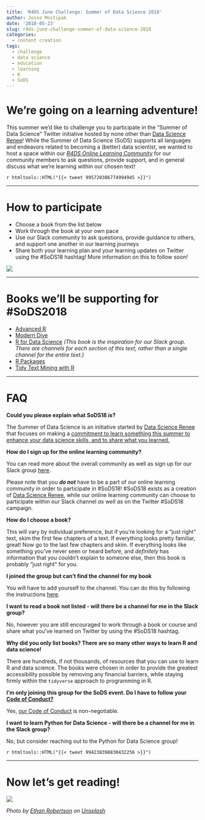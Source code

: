 ```yaml
---
title: 'R4DS June Challenge: Summer of Data Science 2018'
author: Jesse Mostipak
date: '2018-05-23'
slug: r4ds-june-challenge-summer-of-data-science-2018
categories: 
  - content creation
tags:
  - challenge
  - data science
  - education
  - learning
  - R
  - SoDS
---
```

# We're going on a learning adventure!

This summer we'd like to challenge you to participate in the "Summer of Data Science" Twitter initiative hosted by none other than [Data Science Renee](https://twitter.com/BecomingDataSci)! While the Summer of Data Science (SoDS) supports all languages and endeavors related to becoming a (better) data scientist, we wanted to host a space within our [*R4DS Online Learning Community*](https://www.jessemaegan.com/post/r4ds-the-next-iteration/) for our community members to ask questions, provide support, and in general discuss what we're learning within our chosen text!

`r htmltools::HTML("{{< tweet 995720386774994945 >}}")`

*** 
# How to participate

* Choose a book from the list below 
* Work through the book at your own pace 
* Use our Slack community to ask questions, provide guidance to others, and support one another in our learning journeys
* Share both your learning plan and your learning updates on Twitter using the #SoDS18 hashtag! More information on this to follow _soon!_

![](https://media.giphy.com/media/HVr4gFHYIqeti/giphy.gif)

*** 
# Books we'll be supporting for #SoDS2018

* [Advanced R](http://adv-r.had.co.nz/) 
* [Modern Dive](http://moderndive.com/) 
* [R for Data Science](http://r4ds.had.co.nz/) _(This book is the inspiration for our Slack group. There are channels for each section of this text, rather than a single channel for the entire text.)_
* [R Packages](http://r-pkgs.had.co.nz/) 
* [Tidy Text Mining with R](https://www.tidytextmining.com/) 

***

# FAQ

**Could you please explain what SoDS18 _is_?**

The Summer of Data Science is an initiative started by [Data Science Renee](https://twitter.com/BecomingDataSci) that focuses on making a [commitment to learn something this summer to enhance your data science skills, and to share what you learned.](https://www.becomingadatascientist.com/2017/05/29/summer-of-data-science-2017/)

**How do I sign up for the online learning community?**

You can read more about the overall community as well as sign up for our Slack group [here](https://www.jessemaegan.com/post/r4ds-the-next-iteration/). 

Please note that you __*do not*__ have to be a part of our online learning community in order to participate in #SoDS18! #SoDS18 exists as a creation of [Data Science Renee](https://twitter.com/BecomingDataSc), while our online learning community can choose to participate within our Slack channel _as well as_ on the Twitter #SoDS18 campaign.

**How do I choose a book?**

This will vary by individual preference, but if you're looking for a "just right" text, skim the first few chapters of a text. If everything looks pretty familiar, great! Now go to the last few chapters and skim. If everything looks like something you've never seen or heard before, and _definitely_ has information that you couldn't explain to someone else, then this book is probably "just right" for you.

**I joined the group but can't find the channel for my book**

You will have to add yourself to the channel. You can do this by following the instructions [here](https://get.slack.help/hc/en-us/articles/205239967-Browse-and-join-channels).

**I want to read a book not listed - will there be a channel for me in the Slack group?**

No, however you are still encouraged to work through a book or course and share what you've learned on Twitter by using the #SoDS18 hashtag.

**Why did you only list books? There are so many other ways to learn R and data science!**

There are hundreds, if not thousands, of resources that you can use to learn R and data science. The books were chosen in order to provide the greatest accessibility possible by removing any financial barriers, while staying firmly within the `tidyverse` approach to programming in R.

**I'm only joining this group for the SoDS event. Do I have to follow your [Code of Conduct?](https://github.com/rfordatascience/policies/blob/master/citizen_code_of_conduct.md)**

Yes, [our Code of Conduct](https://github.com/rfordatascience/policies/blob/master/citizen_code_of_conduct.md) is non-negotiable.

**I want to learn Python for Data Science - will there be a channel for me in the Slack group?**

No, but consider reaching out to the Python for Data Science group!

`r htmltools::HTML("{{< tweet 994238398830432256 >}}")`

***

# Now let's get reading!

![](https://media.giphy.com/media/ALpD1LgE7u3sI/giphy.gif)

_Photo by <a href="https://unsplash.com/@ethanrobertson?utm_source=unsplash&utm_medium=referral&utm_content=creditCopyText">Ethan Robertson</a> on <a href="https://unsplash.com/s/photos/summer?utm_source=unsplash&utm_medium=referral&utm_content=creditCopyText">Unsplash</a>_
